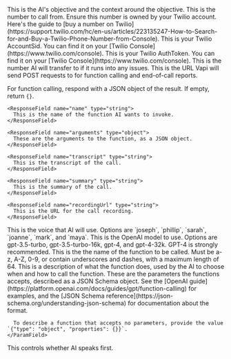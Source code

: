 <ParamField body="context" type="string" required>
  This is the AI's objective and the context around the objective.
</ParamField>

<ParamField body="phoneNumber" type="string" required>
  This is the number to call from. Ensure this number is owned by your Twilio
  account. Here's the guide to [buy a number on
  Twilio](https://support.twilio.com/hc/en-us/articles/223135247-How-to-Search-for-and-Buy-a-Twilio-Phone-Number-from-Console).
</ParamField>

<ParamField body="twilioAccountSid" type="string" required>
  This is your Twilio AccountSid. You can find it on your [Twilio
  Console](https://www.twilio.com/console).
</ParamField>

<ParamField body="twilioAuthToken" type="string" required>
  This is your Twilio AuthToken. You can find it on your [Twilio
  Console](https://www.twilio.com/console).
</ParamField>

<ParamField body="forwardingPhoneNumber" type="string" default="null">
  This is the number AI will transfer to if it runs into any issues.
</ParamField>

<ParamField body="callbackUrl" type="string" default="null">
  This is the URL Vapi will send POST requests to for function calling and end-of-call reports.

For function calling, respond with a JSON object of the result. If empty, return `{}`.

  <Expandable title="Function Calling Callback Object">

    <ResponseField name="name" type="string">
      This is the name of the function AI wants to invoke.
    </ResponseField>

    <ResponseField name="arguments" type="object">
      These are the arguments to the function, as a JSON object.
    </ResponseField>

  </Expandable>

  <Expandable title="End-of-Call Report Callback Object">

    <ResponseField name="transcript" type="string">
      This is the transcript of the call.
    </ResponseField>

    <ResponseField name="summary" type="string">
      This is the summary of the call.
    </ResponseField>

    <ResponseField name="recordingUrl" type="string">
      This is the URL for the call recording.
    </ResponseField>

  </Expandable>

</ParamField>

<ParamField body="voice" type="string" default="joseph">
  This is the voice that AI will use. Options are `joseph`, `phillip`, `sarah`,
  `joanne`, `mark`, and `maya`.
</ParamField>

<ParamField body="model" type="string" default="gpt-4">
  This is the OpenAI model to use. Options are gpt-3.5-turbo, gpt-3.5-turbo-16k,
  gpt-4, and gpt-4-32k. GPT-4 is strongly recommended.
</ParamField>

<ParamField body="functions" type="array" default="[]">
  <Expandable title="Function">
    <ParamField
      body="name"
      type="string"
      required
    >
      This is the the name of the function to be called. Must be a-z, A-Z, 0-9, or contain
      underscores and dashes, with a maximum length of 64.
    </ParamField>
    <ParamField
      body="description"
      type="string"
    >
      This is a description of what the function does, used by the AI to choose when and how
      to call the function.
    </ParamField>
    <ParamField body="parameters" type="object">
      These are the parameters the functions accepts, described as a JSON Schema object. See the [OpenAI guide](https://platform.openai.com/docs/guides/gpt/function-calling) for examples, and the [JSON Schema reference](https://json-schema.org/understanding-json-schema) for documentation about the format.

      To describe a function that accepts no parameters, provide the value `{"type": "object", "properties": {}}`.
    </ParamField>

  </Expandable>
</ParamField>

<ParamField body="startTalking" type="boolean" default="false">
  This controls whether AI speaks first.
</ParamField>
